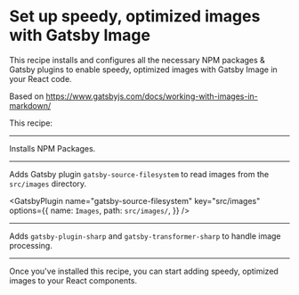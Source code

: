 # Set up speedy, optimized images with Gatsby Image

This recipe installs and configures all
the necessary NPM packages & Gatsby plugins
to enable speedy, optimized images with Gatsby Image
in your React code.

Based on https://www.gatsbyjs.com/docs/working-with-images-in-markdown/

This recipe:

---

Installs NPM Packages.

<NPMPackage name="gatsby-source-filesystem" />
<NPMPackage name="gatsby-image" />
<NPMPackage name="gatsby-plugin-sharp" />
<NPMPackage name="gatsby-transformer-sharp" />

---

Adds Gatsby plugin `gatsby-source-filesystem` to read images from the `src/images`
directory.

<GatsbyPlugin
  name="gatsby-source-filesystem"
  key="src/images"
  options={{
    name: `Images`,
    path: `src/images/`,
  }}
/>

---

Adds `gatsby-plugin-sharp` and `gatsby-transformer-sharp` to handle
image processing.

<GatsbyPlugin name="gatsby-plugin-sharp" />
<GatsbyPlugin name="gatsby-transformer-sharp" />

---

Once you've installed this recipe, you can start adding
speedy, optimized images to your React components.
